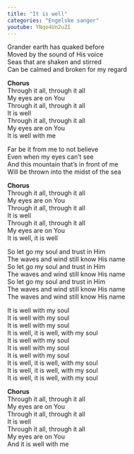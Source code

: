 ```yaml
---
title: "It is well"
categories: "Engelske sanger"
youtube: YNqo4Un2uZI
---
```


Grander earth has quaked before  
Moved by the sound of His voice  
Seas that are shaken and stirred  
Can be calmed and broken for my regard

**Chorus**  
Through it all, through it all  
My eyes are on You  
Through it all, through it all  
It is well  
Through it all, through it all  
My eyes are on You  
It is well with me

Far be it from me to not believe  
Even when my eyes can't see  
And this mountain that's in front of me  
Will be thrown into the midst of the sea

**Chorus**  
Through it all, through it all  
My eyes are on You  
Through it all, through it all  
It is well  
Through it all, through it all  
My eyes are on You  
It is well, it is well

So let go my soul and trust in Him  
The waves and wind still know His name  
So let go my soul and trust in Him  
The waves and wind still know His name  
So let go my soul and trust in Him  
The waves and wind still know His name  
The waves and wind still know His name

It is well with my soul  
It is well with my soul  
It is well with my soul  
It is well, it is well, with my soul  
It is well with my soul  
It is well with my soul  
It is well with my soul  
It is well, it is well, with my soul  
It is well, it is well, with my soul  
It is well, it is well, with my soul

**Chorus**  
Through it all, through it all  
My eyes are on You  
Through it all, through it all  
It is well  
Through it all, through it all  
My eyes are on You  
And it is well with me 
